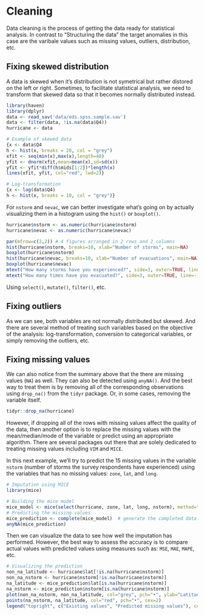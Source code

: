 # Cleaning {#cleaning}

Data cleaning is the process of getting the data ready for statistical analysis. In contrast to "Structuring the data" the target anomalies in this case are the varibale values such as missing values, outliers, distribution, etc.

## Fixing skewed distribution

A data is skewed when it's distribution is not symetrical but rather distored on the left or right. Sometimes, to facilitate statistical analysis, we need to transform that skewed data so that it becomes normally distributed instead.

```r
library(haven)
library(dplyr)
data <- read_sav('data/eds.spss.sample.sav')
data <- filter(data, !is.na(data$Q4))
hurricane <- data
```

```r
# Example of skewed data
{x <- data$Q4
h <- hist(x, breaks = 20, col = "grey")
xfit <- seq(min(x),max(x),length=40)
yfit <- dnorm(xfit,mean=mean(x),sd=sd(x))
yfit <- yfit*diff(h$mids[1:2])*length(x)
lines(xfit, yfit, col="red", lwd=2)}

# Log-transformation
{x <- log(data$Q4)
h <- hist(x, breaks = 10, col = "grey")}
```

For `nstorm` and `nevac`, we can better investigate what's going on by actually visualizing them in a histogram using the `hist()` or `boxplot()`.

```r
hurricane$nstorm <- as.numeric(hurricane$nstorm)
hurricane$nevac <- as.numeric(hurricane$nevac)
```


```r
par(mfrow=c(2,2)) # 4 figures arranged in 2 rows and 2 columns
hist(hurricane$nstorm, breaks=10, xlab="Number of storms", main=NA)
boxplot(hurricane$nstorm)
hist(hurricane$nevac, breaks=10, xlab="Number of evacuations", main=NA)
boxplot(hurricane$nevac)
mtext("How many storms have you experienced?", side=3, outer=TRUE, line=-2)
mtext("How many times have you evacuated?", side=3, outer=TRUE, line=-16)
```


Using `select()`, `mutate()`, `filter()`, etc.

## Fixing outliers

As we can see, both variables are not normally distributed but skewed. And there are several method of treating such variables based on the objective of the analysis: log-transformation, conversion to categorical variables, or simply removing the outliers, etc.

## Fixing missing values

We can also notice from the summary above that the there are missing values (`NA`) as well. They can also be detected using `anyNA()`. And the best way to treat them is by removing all of the corresponding observations using `drop_na()` from the `tidyr` package. Or, in some cases, removing the variable itself.

```r
tidyr::drop_na(hurricane)
```

However, if dropping all of the rows with missing values affect the quality of the data, then another option is to replace the missing values with the mean/median/mode of the variable or predict using an appropriate algorithm. There are several packages out there that are solely dedicated to treating missing values including `VIM` and `MICE`.

In this next example, we'll try to predict the 15 missing values in the variable `nstorm` (number of storms the survey respondents have experienced) using the variables that has no missing values: `zone`, `lat`, and `long`.

```r
# Imputation using MICE
library(mice)

# Building the mice model
mice_model <- mice(select(hurricane, zone, lat, long, nstorm), method="rf") # select() is from the dplyr package
# Predicting the missing values
mice_prediction <- complete(mice_model)  # generate the completed data.
anyNA(mice_prediction)
```

Then we can visualize the data to see how well the imputation has performed. However, the best way to assess the accuracy is to compare actual values with predicted values using measures such as: `MSE`, `MAE`, `MAPE`, etc.

```r
# Visualizing the prediction
non_na_latitude <- hurricane$lat[!is.na(hurricane$nstorm)]
non_na_nstorm <- hurricane$nstorm[!is.na(hurricane$nstorm)]
na_latitude <- mice_prediction$lat[is.na(hurricane$nstorm)]
na_nstorm <- mice_prediction$nstorm[is.na(hurricane$nstorm)]
plot(non_na_nstorm, non_na_latitude, col="grey", pch="•", ylab="Latitude", xlab="Number of Storms Experienced")
points(na_nstorm, na_latitude, col="red", pch="•", cex=2)
legend("topright", c("Existing values", "Predicted missing values"), col=c("grey", "red"), pch="•", cex=1.5)
```
